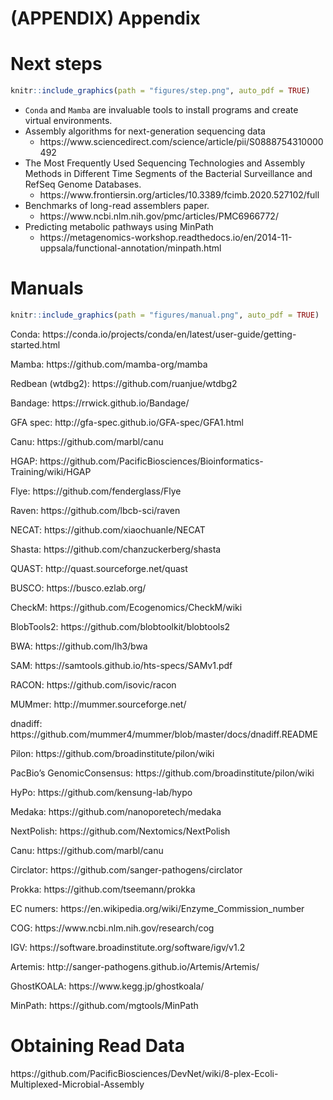 # (APPENDIX) Appendix {-}

# Next steps{#nextsteps}
```r
knitr::include_graphics(path = "figures/step.png", auto_pdf = TRUE)
``` 

- `Conda` and `Mamba` are invaluable tools to install programs and create virtual environments.
- Assembly algorithms for next-generation sequencing data
   - https://www.sciencedirect.com/science/article/pii/S0888754310000492
- The Most Frequently Used Sequencing Technologies and Assembly Methods in Different Time Segments of the Bacterial Surveillance and RefSeq Genome Databases.
   - https://www.frontiersin.org/articles/10.3389/fcimb.2020.527102/full
- Benchmarks of long-read assemblers paper.
   - https://www.ncbi.nlm.nih.gov/pmc/articles/PMC6966772/
- Predicting metabolic pathways using MinPath
   - https://metagenomics-workshop.readthedocs.io/en/2014-11-uppsala/functional-annotation/minpath.html

# Manuals{#manuals}
```r
knitr::include_graphics(path = "figures/manual.png", auto_pdf = TRUE)
``` 

Conda: https://conda.io/projects/conda/en/latest/user-guide/getting-started.html

Mamba: https://github.com/mamba-org/mamba

Redbean (wtdbg2): https://github.com/ruanjue/wtdbg2

Bandage: https://rrwick.github.io/Bandage/

GFA spec: http://gfa-spec.github.io/GFA-spec/GFA1.html

Canu: https://github.com/marbl/canu

HGAP: https://github.com/PacificBiosciences/Bioinformatics-Training/wiki/HGAP

Flye: https://github.com/fenderglass/Flye

Raven: https://github.com/lbcb-sci/raven

NECAT: https://github.com/xiaochuanle/NECAT

Shasta: https://github.com/chanzuckerberg/shasta

QUAST: http://quast.sourceforge.net/quast

BUSCO: https://busco.ezlab.org/

CheckM: https://github.com/Ecogenomics/CheckM/wiki

BlobTools2: https://github.com/blobtoolkit/blobtools2

BWA: https://github.com/lh3/bwa

SAM: https://samtools.github.io/hts-specs/SAMv1.pdf

RACON: https://github.com/isovic/racon

MUMmer: http://mummer.sourceforge.net/

dnadiff: https://github.com/mummer4/mummer/blob/master/docs/dnadiff.README

Pilon: https://github.com/broadinstitute/pilon/wiki

PacBio's GenomicConsensus: https://github.com/broadinstitute/pilon/wiki

HyPo: https://github.com/kensung-lab/hypo

Medaka: https://github.com/nanoporetech/medaka

NextPolish: https://github.com/Nextomics/NextPolish

Canu: https://github.com/marbl/canu

Circlator: https://github.com/sanger-pathogens/circlator

Prokka: https://github.com/tseemann/prokka

EC numers: https://en.wikipedia.org/wiki/Enzyme_Commission_number

COG: https://www.ncbi.nlm.nih.gov/research/cog

IGV: https://software.broadinstitute.org/software/igv/v1.2

Artemis: http://sanger-pathogens.github.io/Artemis/Artemis/

GhostKOALA: https://www.kegg.jp/ghostkoala/

MinPath: https://github.com/mgtools/MinPath


# Obtaining Read Data

https://github.com/PacificBiosciences/DevNet/wiki/8-plex-Ecoli-Multiplexed-Microbial-Assembly

